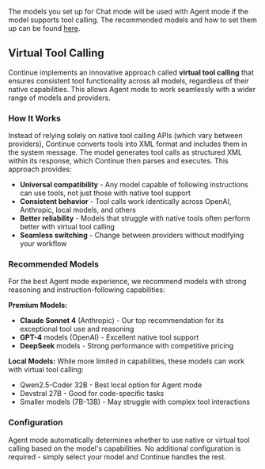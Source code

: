 The models you set up for Chat mode will be used with Agent mode if the model supports tool calling. The recommended models and how to set them up can be found [here](/features/chat/model-setup).

## Virtual Tool Calling

Continue implements an innovative approach called **virtual tool calling** that ensures consistent tool functionality across all models, regardless of their native capabilities. This allows Agent mode to work seamlessly with a wider range of models and providers.

### How It Works

Instead of relying solely on native tool calling APIs (which vary between providers), Continue converts tools into XML format and includes them in the system message. The model generates tool calls as structured XML within its response, which Continue then parses and executes. This approach provides:

- **Universal compatibility** - Any model capable of following instructions can use tools, not just those with native tool support
- **Consistent behavior** - Tool calls work identically across OpenAI, Anthropic, local models, and others
- **Better reliability** - Models that struggle with native tools often perform better with virtual tool calling
- **Seamless switching** - Change between providers without modifying your workflow

### Recommended Models

For the best Agent mode experience, we recommend models with strong reasoning and instruction-following capabilities:

**Premium Models:**
- **Claude Sonnet 4** (Anthropic) - Our top recommendation for its exceptional tool use and reasoning
- **GPT-4** models (OpenAI) - Excellent native tool support
- **DeepSeek** models - Strong performance with competitive pricing

**Local Models:**
While more limited in capabilities, these models can work with virtual tool calling:
- Qwen2.5-Coder 32B - Best local option for Agent mode
- Devstral 27B - Good for code-specific tasks
- Smaller models (7B-13B) - May struggle with complex tool interactions

### Configuration

Agent mode automatically determines whether to use native or virtual tool calling based on the model's capabilities. No additional configuration is required - simply select your model and Continue handles the rest.

